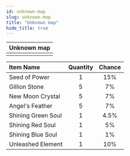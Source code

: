 ```yaml
---
id: unknown-map
slug: unknown-map
title: "Unknown map"
hide_title: true
---
```



| Unknown map |
| :------------: |
| <MapIcon iconId="10001"/> |

|Item Name|Quantity|Chance|
|:--|:-:|:-:|
| <ItemIcon iconId="1012" height="32" /> Seed of Power|1|15%|
| <ItemIcon iconId="1013" height="32" /> Gillion Stone|5|7%|
| <ItemIcon iconId="1028" height="32" /> New Moon Crystal|5|7%|
| <ItemIcon iconId="2282" height="32" /> Angel's Feather|5|7%|
| <ItemIcon iconId="2283" height="32" /> Shining Green Soul|1|4.5%|
| <ItemIcon iconId="2284" height="32" /> Shining Red Soul|1|5%|
| <ItemIcon iconId="2285" height="32" /> Shining Blue Soul|1|1%|
| <ItemIcon iconId="25304" height="32" /> Unleashed Element|1|10%|

